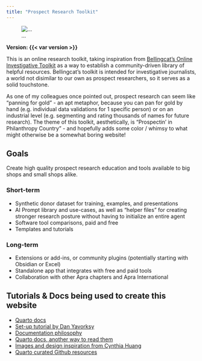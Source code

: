 ```yaml
---
title: "Prospect Research Toolkit"
---
```

::: {.column-margin}
![...](https://i.postimg.cc/W1STySKW/prospect-research-toolkit-large-logo-prototype-one-1.png)
:::

**Version: {{< var version >}}**

This is an online research toolkit, taking inspiration from [Bellingcat's Online Investigative Toolkit](https://bellingcat.gitbook.io/toolkit){.external} as a way to establish a community-driven library of helpful resources. Bellingcat's toolkit is intended for investigative journalists, a world not disimilar to our own as prospect researchers, so it serves as a solid touchstone. 

As one of my colleagues once pointed out, prospect research can seem like "panning for gold" - an apt metaphor, because you can pan for gold by hand (e.g. individual data validations for 1 specific person) or on an industrial level (e.g. segmenting and rating thousands of names for future research). The theme of this toolkit, aesthetically, is "Prospectin' in Philanthropy Country" - and hopefully adds some color / whimsy to what might otherwise be a somewhat boring website!

## Goals
Create high quality prospect research education and tools available to big shops and small shops alike.

### Short-term
- Synthetic donor dataset for training, examples, and presentations
- AI Prompt library and use-cases, as well as "helper files" for creating stronger research posture without having to initialize an entire agent
- Software tool comparisons, paid and free
- Templates and tutorials

### Long-term
- Extensions or add-ins, or community plugins (potentially starting with Obsidian or Excel)
- Standalone app that integrates with free and paid tools
- Collaboration with other Apra chapters and Apra International

## Tutorials & Docs being used to create this website
- [Quarto docs](https://quarto.org/docs/websites){.external}
- [Set-up tutorial by Dan Yavorksy](https://www.danyavorsky.com/posts/020-quarto-websites/){.external}
- [Documentation philosophy](https://diataxis.fr/){.external}
- [Quarto docs, another way to read them](https://deepwiki.com/quarto-dev/quarto-web/4.1-website-navigation){.external}
- [Images and design inspiration from Cynthia Huang](https://www.cynthiahqy.com/blog.html){.external}
- [Quarto curated Github resources](https://github.com/mcanouil/awesome-quarto){.external}

